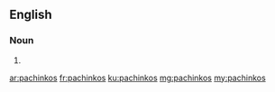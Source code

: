 ==English==

===Noun===
{{head|en}}

# {{plural of|pachinko}}

[[ar:pachinkos]]
[[fr:pachinkos]]
[[ku:pachinkos]]
[[mg:pachinkos]]
[[my:pachinkos]]
